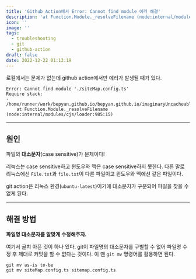```yaml
---
title: 'Github Action에서 Error: Cannot find module 에러 해결'
description: 'at Function.Module._resolveFilename (node:internal/modules/cjs/loader:985:15)'
icon: ''
image: ''
tags:
  - troubleshooting
  - git
  - github-action
draft: false
date: 2022-12-22 01:13:19
---
```


로컬에서는 문제가 없는데 github action에서만 에러가 발생될 때가 있다.

```
Error: Cannot find module './siteMap.config.ts'
Require stack:
- /home/runner/work/bepyan.github.io/bepyan.github.io/imaginaryUncacheableRequireResolveScript
    at Function.Module._resolveFilename (node:internal/modules/cjs/loader:985:15)
```

---

## 원인

파일의 **대소문자**(case sensitive)가 문제이다!

리눅스는 case sensitive하고 윈도우와 맥은 case sensitive하지 못한다.
다른 말로 리눅스에선 `File.txt`과 `file.txt`이 다른 파일이고 윈도우와 맥에선 같은 파일이다.

git action은 리눅스 환경(`ubuntu-latest`)이기에 대소문자가 구분되어 파일을 찾을 수 없게 된다.

---

## 해결 방법

**파일명 대소문자를 알맞게 수정해주자.**

여기서 골치 아픈 것이 하나 있다.
git이 파일명의 대소문자를 구별할 수 없어 파일명 수정 후 제대로 커밋을 할 수 없다는 것이다.
이 땐 `git mv` 명령어를 활용하면 된다.

```shell
git mv as-is to-be
git mv siteMap.config.ts sitemap.config.ts
```
